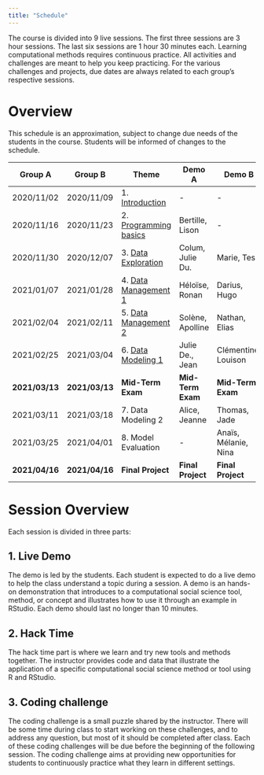```yaml
---
title: "Schedule"
---
```


The course is divided into 9 live sessions. The first three sessions are 3 hour sessions. The last six sessions are 1 hour 30 minutes each. Learning computational methods requires continuous practice. All activities and challenges are meant to help you keep practicing. For the various challenges and projects, due dates are always related to each group's respective sessions.

# Overview

This schedule is an approximation, subject to change due needs of the students in the course. Students will be informed of changes to the schedule.

| Group A        | Group B        | Theme                                    | Demo A             | Demo B              |
| -              | -              | -                                        | -                  | -                   |
| 2020/11/02     | 2020/11/09     | 1. [Introduction](session_01.html)       | -                  | -                   |
| 2020/11/16     | 2020/11/23     | 2. [Programming basics](session_02.html) | Bertille, Lison    | -                   |
| 2020/11/30     | 2020/12/07     | 3. [Data Exploration](session_03.html)   | Colum, Julie Du.   | Marie, Tess         |
| 2021/01/07     | 2021/01/28     | 4. [Data Management 1](session_04.html)    | Héloïse, Ronan     | Darius, Hugo        |
| 2021/02/04     | 2021/02/11     | 5. [Data Management 2](session_05.html)      | Solène, Apolline   | Nathan, Elias       |
| 2021/02/25     | 2021/03/04     | 6. [Data Modeling 1](session_06.html) | Julie De., Jean    | Clémentine, Louison |
| **2021/03/13** | **2021/03/13** | **Mid-Term Exam**                        | **Mid-Term Exam ** | **Mid-Term Exam **  |
| 2021/03/11     | 2021/03/18     | 7. Data Modeling 2                    | Alice, Jeanne      | Thomas, Jade        |
| 2021/03/25     | 2021/04/01     | 8. Model Evaluation                      | -                  | Anaïs, Mélanie, Nina      |
| **2021/04/16** | **2021/04/16** | **Final Project**                        | **Final Project**  | **Final Project**   |


# Session Overview

Each session is divided in three parts:

## 1. Live Demo
The demo is led by the students. Each student is expected to do a live demo to help the class understand a topic during a session. A demo is an hands-on demonstration that introduces to a computational social science tool, method, or concept and illustrates how to use it through an example in RStudio. Each demo should last no longer than 10 minutes.

## 2. Hack Time
The hack time part is where we learn and try new tools and methods together. The instructor provides code and data that illustrate the application of a specific computational social science method or tool using R and RStudio.

## 3. Coding challenge
The coding challenge is a small puzzle shared by the instructor.
There will be some time during class to start working on these challenges, and to address any question, but most of it should be completed after class. Each of these coding challenges will be due before the beginning of the following session. The coding challenge aims at providing new opportunities for students to continuously practice what they learn in different settings.

